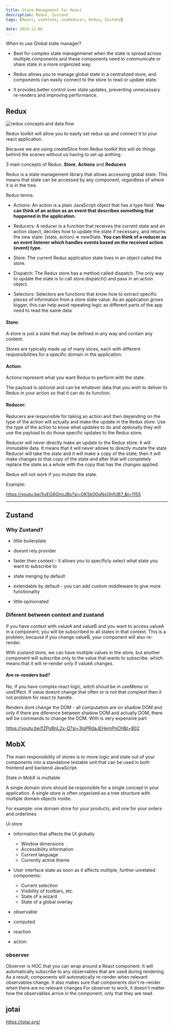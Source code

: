 ```yaml
---
title: State Management for React
description: Redux, Zustand
tags: [React, useState, useReducer, Redux, Zustand]

date: 2024-12-06
---
```


When to use Global state manager?

- Best for complex state managemenet when the state is spread across multiple components and these components need to communicate or share state in a more organized way.

- Redux allows you to manage global state in a centralized store, and components can easily connect to the store to read or update state.

- It provides better control over state updates, preventing unnecessary re-renders and improving performance.

## Redux

<img
  src="/static/images/guides/redux-concepts-and-data-flow.png"
  alt="redux concepts and data flow"
  className="my-6"
/>

<Callout>
Redux toolkit will allow you to easily set redux up and connect it to your react application.

Because we are using createSlice from Redux toolkit this will do things behind the scenes without us having to set up anthing.

</Callout>

3 main concepts of Redux: **Store**, **Actions** and **Reducers**

Redux is a state management library that allows accessing global state.
This means that state can be accessed by any component, regardless of where it is in the tree.

Redux terms:

- Actions: An action is a plain JavaScript object that has a type field. **You can think of an action as an event that describes something that happened in the application.**

- Reducers: A reducer is a function that receives the current state and an action object, decides how to update the state if necessary, and returns the new state: (state, action) => newState. **You can think of a reducer as an event listener which handles events based on the received action (event) type.**

- Store: The current Redux application state lives in an object called the store.

- Dispatch: The Redux store has a method called dispatch. The only way to update the state is to call store.dispatch() and pass in an action object.

- Selectors: Selectors are functions that know how to extract specific pieces of information from a store state value. As an application grows bigger, this can help avoid repeating logic as different parts of the app need to read the same data

#### Store:

A store is just a state that may be defined in any way and contain any content.

Stores are typically made up of many slices, each with different responsibilities for a specific domain in the application.

#### Action:

Actions represent what you want Redux to perform with the state.

The payload is optional and can be whatever data that you wish to deliver to Redux in your action so that it can do its function.

#### Reducer:

Reducers are responsible for taking an action and then depending on the type of the action will actually and make the update in the Redux store.
Use the type of the action to know what updates to do and optionally they will use the payload to do those specific updates to the Redux store.

Reducer will never directly make an update to the Redux store. It will immutable data. It means that it will never allowe to directly mutate the state
Reducer will take the state and it will make a copy of the state, then it will make changes to that copy of the state and after that will completely replace the state as a whole
with the copy that has the changes applied.

<Callout>Redux will not work if you mutate the state.</Callout>

Example:

https://youtu.be/5yEG6GhoJBs?si=GKSk00qNxGhfUB7_&t=1155

---

## Zustand

### Why Zustand?

- little boilerplate

- doesnt rely provider

- faster then context - it allows you to specificly select what state you want to subscribe to

- state merging by default

- extendable by default - you can add custom middleware to give more functionality

- little opinionated

### Diferent between context and zustand

If you have context with valueA and valueB and you want to access valueA in a component, you will be subscribed to all states in that context. This is a problem, because if you change
valueB, your component will also re-render.

With zustand store, we can have multiple values in the store, but another component will subscribe only to the value that wants to subscribe. which means that it will re-render only if valueA changes.

#### Are re-renders bad?

No, if you have complex react logic, witch shoud be in useMemo or useEffect. If value doesnt change that often or is not that complext then it not problem for react to handle.

Renders dont change the DOM - all computation are on shadow DOM and only if there are diference between shadow DOM and actually DOM, there will be commands to change the DOM.
With is very expensive part

https://youtu.be/fZPgBnL2x-Q?si=3lgPRdaJEHemPnCH&t=802

## MobX

The main responsibility of stores is to move logic and state out of your components into a standalone testable unit that can be used in both frontend and backend JavaScript.


State in MobX is muttable

A single domain store should be responsible for a single concept in your application. A single store is often organized as a tree structure with multiple domain objects inside.

For example: one domain store for your products, and one for your orders and orderlines

Ui store

- Information that affects the UI globally
  - Window dimensions
  - Accessibility information
  - Current language
  - Currently active theme
- User interface state as soon as it affects multiple, further unrelated components:
  - Current selection
  - Visibility of toolbars, etc.
  - State of a wizard
  - State of a global overlay




- observable
- computed
- reaction
- action

### observer

Observer is HOC that you can wrap around a React component. It will automatically subscribe to any observables that are used during rendering. 
As a result, components will automatically re-render when relevant observables change. It also makes sure that components don't re-render when there are no relevant changes
For observer to work, it doesn't matter how the observables arrive in the component, only that they are read.

## jotai

https://jotai.org/
